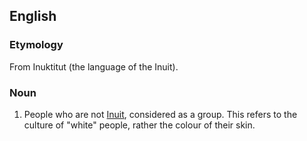 ==English==

===Etymology===
From Inuktitut (the language of the Inuit).

===Noun===
{{en-plural noun}}

# People who are not [[Inuit]], considered as a group. This refers to the culture of "white" people, rather the colour of their skin.